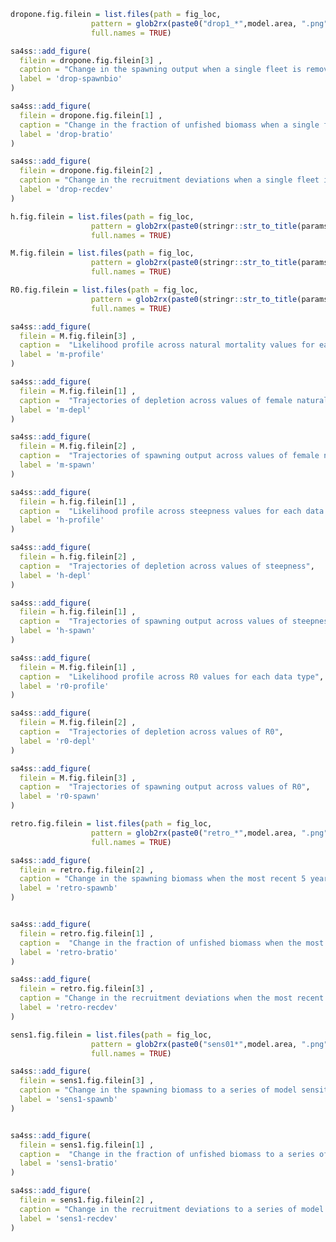 <!-- ======================================================================= -->
<!-- **************************   Sensitivity  ***************************** --> 
<!-- ======================================================================= -->

<!-- drop 1-->

```r
dropone.fig.filein = list.files(path = fig_loc,  
                  pattern = glob2rx(paste0("drop1_*",model.area, ".png")), 
                  full.names = TRUE)
```


```r
sa4ss::add_figure(
  filein = dropone.fig.filein[3] ,
  caption = "Change in the spawning output when a single fleet is removed from the model",
  label = 'drop-spawnbio'
)

sa4ss::add_figure(
  filein = dropone.fig.filein[1] ,
  caption = "Change in the fraction of unfished biomass when a single fleet is removed from the model",
  label = 'drop-bratio'
)

sa4ss::add_figure(
  filein = dropone.fig.filein[2] ,
  caption = "Change in the recruitment deviations when a single fleet is removed from the model",
  label = 'drop-recdev'
)
```







<!-- ======================================================================= -->
<!-- ************************** Likelihood Profile ************************* --> 
<!-- ======================================================================= -->


```r
h.fig.filein = list.files(path = fig_loc,  
                  pattern = glob2rx(paste0(stringr::str_to_title(params$model),"*Steepness*.png")),
                  full.names = TRUE)

M.fig.filein = list.files(path = fig_loc,  
                  pattern = glob2rx(paste0(stringr::str_to_title(params$model),"*NatMort*.png")),
                  full.names = TRUE)

R0.fig.filein = list.files(path = fig_loc,  
                  pattern = glob2rx(paste0(stringr::str_to_title(params$model),"*R0*.png")),
                  full.names = TRUE)

```

<!----nat M--->

```r
sa4ss::add_figure(
  filein = M.fig.filein[3] ,
  caption =  "Likelihood profile across natural mortality values for each data type",
  label = 'm-profile'
)

sa4ss::add_figure(
  filein = M.fig.filein[1] ,
  caption =  "Trajectories of depletion across values of female natural mortality",
  label = 'm-depl'
)

sa4ss::add_figure(
  filein = M.fig.filein[2] ,
  caption =  "Trajectories of spawning output across values of female natural mortality",
  label = 'm-spawn'
)
```






<!--steepness-->

```r
sa4ss::add_figure(
  filein = h.fig.filein[1] ,
  caption =  "Likelihood profile across steepness values for each data type",
  label = 'h-profile'
)

sa4ss::add_figure(
  filein = h.fig.filein[2] ,
  caption =  "Trajectories of depletion across values of steepness",
  label = 'h-depl'
)

sa4ss::add_figure(
  filein = h.fig.filein[1] ,
  caption =  "Trajectories of spawning output across values of steepness",
  label = 'h-spawn'
)
```


```r
sa4ss::add_figure(
  filein = M.fig.filein[1] ,
  caption =  "Likelihood profile across R0 values for each data type",
  label = 'r0-profile'
)

sa4ss::add_figure(
  filein = M.fig.filein[2] ,
  caption =  "Trajectories of depletion across values of R0",
  label = 'r0-depl'
)

sa4ss::add_figure(
  filein = M.fig.filein[3] ,
  caption =  "Trajectories of spawning output across values of R0",
  label = 'r0-spawn'
)
```





<!-- ======================================================================= -->
<!-- *******************     Retrospectives    ***************************** --> 
<!-- ======================================================================= -->
```r
retro.fig.filein = list.files(path = fig_loc,  
                  pattern = glob2rx(paste0("retro_*",model.area, ".png")), 
                  full.names = TRUE)

```


```r
sa4ss::add_figure(
  filein = retro.fig.filein[2] ,
  caption = "Change in the spawning biomass when the most recent 5 years of data area removed sequentially",
  label = 'retro-spawnb'
)


sa4ss::add_figure(
  filein = retro.fig.filein[1] ,
  caption =  "Change in the fraction of unfished biomass when the most recent 5 years of data area removed sequentially",
  label = 'retro-bratio'
)

sa4ss::add_figure(
  filein = retro.fig.filein[3] ,
  caption = "Change in the recruitment deviations when the most recent 5 years of data area removed sequentially",
  label = 'retro-recdev'
)
```



<!-- ======================================================================= -->
<!-- *******************     Other sensitivities**************************** --> 
<!-- ======================================================================= -->

```r
sens1.fig.filein = list.files(path = fig_loc,  
                  pattern = glob2rx(paste0("sens01*",model.area, ".png")), 
                  full.names = TRUE)
```


```r
sa4ss::add_figure(
  filein = sens1.fig.filein[3] ,
  caption = "Change in the spawning biomass to a series of model sensitivity runs",
  label = 'sens1-spawnb'
)


sa4ss::add_figure(
  filein = sens1.fig.filein[1] ,
  caption =  "Change in the fraction of unfished biomass to a series of model sensitivity runs",
  label = 'sens1-bratio'
)

sa4ss::add_figure(
  filein = sens1.fig.filein[2] ,
  caption = "Change in the recruitment deviations to a series of model sensitivity runs",
  label = 'sens1-recdev'
)
```

